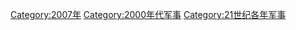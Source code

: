 {{portal|軍事}}
{{Commons category|2007 in military history}}
{{Year by category
|m=2
|c=0
|d=0
|y=7
|cat=军事
|sortkey=军事
|parent=21世纪各年军事
|subcat=2000年代军事
}}

[[Category:2007年|Category:2007年]]
[[Category:2000年代军事|Category:2000年代军事]]
[[Category:21世纪各年军事|Category:21世纪各年军事]]